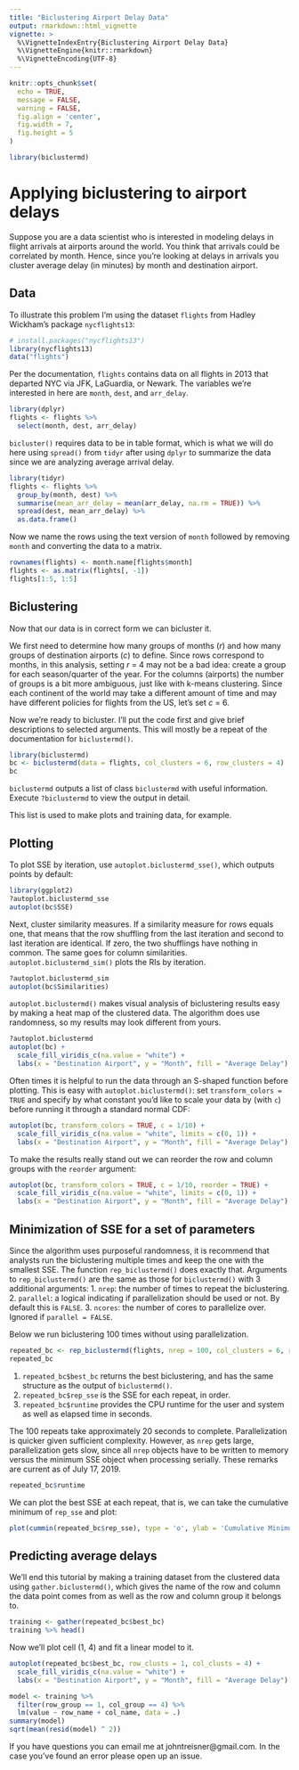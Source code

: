 ```yaml
---
title: "Biclustering Airport Delay Data"
output: rmarkdown::html_vignette
vignette: >
  %\VignetteIndexEntry{Biclustering Airport Delay Data}
  %\VignetteEngine{knitr::rmarkdown}
  %\VignetteEncoding{UTF-8}
---
```


```r
knitr::opts_chunk$set(
  echo = TRUE, 
  message = FALSE, 
  warning = FALSE, 
  fig.align = 'center',
  fig.width = 7,
  fig.height = 5
)
```

```r
library(biclustermd)
```

# Applying biclustering to airport delays
Suppose you are a data scientist who is interested in modeling delays in flight arrivals at airports around the world. You think that arrivals could be correlated by month. Hence, since you're looking at delays in arrivals you cluster average delay (in minutes) by month and destination airport. 

## Data 
To illustrate this problem I'm using the dataset `flights` from Hadley Wickham's package `nycflights13`:
```r
# install.packages("nycflights13")
library(nycflights13)
data("flights")
```

Per the documentation, `flights` contains data on all flights in 2013 that departed NYC via JFK, LaGuardia, or Newark. The variables we're interested in here are `month`, `dest`, and `arr_delay`.
```r
library(dplyr)
flights <- flights %>%
  select(month, dest, arr_delay)
```

`bicluster()` requires data to be in table format, which is what we will do here using `spread()` from `tidyr` after using `dplyr` to summarize the data since we are analyzing average arrival delay.
```r
library(tidyr)
flights <- flights %>%
  group_by(month, dest) %>%
  summarise(mean_arr_delay = mean(arr_delay, na.rm = TRUE)) %>%
  spread(dest, mean_arr_delay) %>% 
  as.data.frame()
```

Now we name the rows using the text version of `month` followed by removing `month` and converting the data to a matrix.
```r
rownames(flights) <- month.name[flights$month]
flights <- as.matrix(flights[, -1])
flights[1:5, 1:5]
```

## Biclustering
Now that our data is in correct form we can bicluster it.

We first need to determine how many groups of months (*r*) and how many groups of destination airports (*c*) to define. Since rows correspond to months, in this analysis, setting *r* = 4 may not be a bad idea: create a group for each season/quarter of the year. For the columns (airports) the number of groups is a bit more ambiguous, just like with k-means clustering. Since each continent of the world may take a different amount of time and may have different policies for flights from the US, let's set *c* = 6.

Now we're ready to bicluster. I'll put the code first and give brief descriptions to selected arguments. This will mostly be a repeat of the documentation for `biclustermd()`. 
```r
library(biclustermd)
bc <- biclustermd(data = flights, col_clusters = 6, row_clusters = 4)
bc
```

`biclustermd` outputs a list of class `biclustermd` with useful information. Execute `?biclustermd` to view the output in detail.

This list is used to make plots and training data, for example.

## Plotting
To plot SSE by iteration, use `autoplot.biclustermd_sse()`, which outputs points by default:
```r
library(ggplot2)
?autoplot.biclustermd_sse
autoplot(bc$SSE)
```

Next, cluster similarity measures. If a similarity measure for rows equals one, that means that the row shuffling from the last iteration and second to last iteration are identical. If zero, the two shufflings have nothing in common. The same goes for column similarities. `autoplot.biclustermd_sim()` plots the RIs by iteration.
```r
?autoplot.biclustermd_sim
autoplot(bc$Similarities)
```

`autoplot.biclustermd()` makes visual analysis of biclustering results easy by making a heat map of the clustered data. The algorithm does use randomness, so my results may look different from yours.
```r
?autoplot.biclustermd
autoplot(bc) +
  scale_fill_viridis_c(na.value = "white") +
  labs(x = "Destination Airport", y = "Month", fill = "Average Delay")
```

Often times it is helpful to run the data through an S-shaped function before plotting. This is easy with `autoplot.biclustermd()`: set `transform_colors = TRUE` and specify by what constant you'd like to scale your data by (with `c`) before running it through a standard normal CDF:
```r
autoplot(bc, transform_colors = TRUE, c = 1/10) +
  scale_fill_viridis_c(na.value = "white", limits = c(0, 1)) +
  labs(x = "Destination Airport", y = "Month", fill = "Average Delay")
```

To make the results really stand out we can reorder the row and column groups with the `reorder` argument:
```r
autoplot(bc, transform_colors = TRUE, c = 1/10, reorder = TRUE) +
  scale_fill_viridis_c(na.value = "white", limits = c(0, 1)) +
  labs(x = "Destination Airport", y = "Month", fill = "Average Delay")
```


## Minimization of SSE for a set of parameters
Since the algorithm uses purposeful randomness, it is recommend that analysts run the biclustering multiple times and keep the one with the smallest SSE. The function `rep_biclustermd()` does exactly that. Arguments to `rep_biclustermd()` are the same as those for `biclustermd()` with 3 additional arguments:
1. `nrep`: the number of times to repeat the biclustering.
2. `parallel`: a logical indicating if parallelization should be used or not. By default this is `FALSE`.
3. `ncores`: the number of cores to parallelize over. Ignored if `parallel = FALSE`.

Below we run biclustering 100 times without using parallelization.
```r
repeated_bc <- rep_biclustermd(flights, nrep = 100, col_clusters = 6, row_clusters = 4)
repeated_bc
```

1. `repeated_bc$best_bc` returns the best biclustering, and has the same structure as the output of `biclustermd()`. 
2. `repeated_bc$rep_sse` is the SSE for each repeat, in order.
3. `repeated_bc$runtime` provides the CPU runtime for the user and system as well as elapsed time in seconds.

The 100 repeats take approximately 20 seconds to complete. Parallelization is quicker given sufficient complexity. However, as `nrep` gets large, parallelization gets slow, since all `nrep` objects have to be written to memory versus the minimum SSE object when processing serially. These remarks are current as of July 17, 2019.
```r
repeated_bc$runtime
```

We can plot the best SSE at each repeat, that is, we can take the cumulative minimum of `rep_sse` and plot:
```r
plot(cummin(repeated_bc$rep_sse), type = 'o', ylab = 'Cumulative Minimum', xlab = 'Repeat Number')
```


## Predicting average delays 
We'll end this tutorial by making a training dataset from the clustered data using `gather.biclustermd()`, which gives the name of the row and column the data point comes from as well as the row and column group it belongs to.
```r
training <- gather(repeated_bc$best_bc)
training %>% head()
```

Now we'll plot cell (1, 4) and fit a linear model to it.
```r
autoplot(repeated_bc$best_bc, row_clusts = 1, col_clusts = 4) +
  scale_fill_viridis_c(na.value = "white") +
  labs(x = "Destination Airport", y = "Month", fill = "Average Delay")

model <- training %>% 
  filter(row_group == 1, col_group == 4) %>% 
  lm(value ~ row_name + col_name, data = .)
summary(model)
sqrt(mean(resid(model) ^ 2))
```

If you have questions you can email me at johntreisner@gmail.com. In the case you've found an error please open up an issue.
